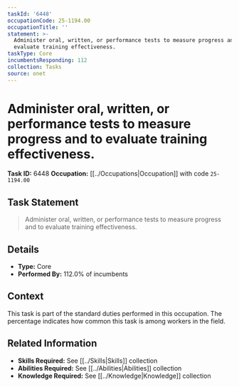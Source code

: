 ```yaml
---
taskId: '6448'
occupationCode: 25-1194.00
occupationTitle: ''
statement: >-
  Administer oral, written, or performance tests to measure progress and to
  evaluate training effectiveness.
taskType: Core
incumbentsResponding: 112
collection: Tasks
source: onet
---
```

# Administer oral, written, or performance tests to measure progress and to evaluate training effectiveness.

**Task ID:** 6448
**Occupation:** [[../Occupations|Occupation]] with code `25-1194.00`

## Task Statement

> Administer oral, written, or performance tests to measure progress and to evaluate training effectiveness.

## Details

- **Type:** Core
- **Performed By:** 112.0% of incumbents

## Context

This task is part of the standard duties performed in this occupation. The percentage indicates how common this task is among workers in the field.

## Related Information

- **Skills Required:** See [[../Skills|Skills]] collection
- **Abilities Required:** See [[../Abilities|Abilities]] collection
- **Knowledge Required:** See [[../Knowledge|Knowledge]] collection
